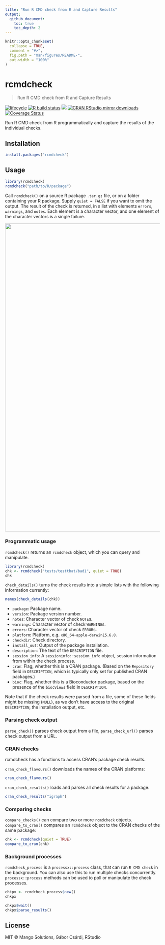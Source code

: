 ```yaml
---
title: "Run R CMD check from R and Capture Results"
output:
  github_document:
    toc: true
    toc_depth: 2
---
```


<!-- README.md is generated from README.Rmd. Please edit that file -->

```r
knitr::opts_chunk$set(
  collapse = TRUE,
  comment = "#>",
  fig.path = "man/figures/README-",
  out.width = "100%"
)
```

# rcmdcheck

> Run R CMD check from R and Capture Results

<!-- badges: start -->
[![lifecycle](https://img.shields.io/badge/lifecycle-maturing-blue.svg)](https://lifecycle.r-lib.org/articles/stages.html)
[![R build status](https://github.com/r-lib/rcmdcheck/workflows/R-CMD-check/badge.svg)](https://github.com/r-lib/rcmdcheck/actions)
[![](https://www.r-pkg.org/badges/version/rcmdcheck)](https://www.r-pkg.org/pkg/rcmdcheck)
[![CRAN RStudio mirror downloads](https://cranlogs.r-pkg.org/badges/rcmdcheck)](https://www.r-pkg.org/pkg/rcmdcheck)
[![Coverage Status](https://img.shields.io/codecov/c/github/r-lib/rcmdcheck/master.svg)](https://codecov.io/github/r-lib/rcmdcheck?branch=master)
<!-- badges: end -->

Run R CMD check from R programmatically and capture the results of the
individual checks.

## Installation

```r
install.packages("rcmdcheck")
```

## Usage

```r
library(rcmdcheck)
rcmdcheck("path/to/R/package")
```

Call `rcmdcheck()` on a source R package `.tar.gz` file, or on a folder
containing your R package. Supply `quiet = FALSE` if you want to omit the
output. The result of the check is returned, in a list with elements
`errors`, `warnings`, and `notes`. Each element is a character vector,
and one element of the character vectors is a single failure.

<img width="1000" src="https://cdn.jsdelivr.net/gh/r-lib/rcmdcheck@master/tools/rcmdcheck.svg">

### Programmatic usage

`rcmdcheck()` returns an `rcmdcheck` object, which you can query and
manipulate.

```r
library(rcmdcheck)
chk <- rcmdcheck("tests/testthat/bad1", quiet = TRUE)
chk
```

`check_details()` turns the check results into a simple lists with the
following information currently:

```r
names(check_details(chk))
```

* `package`: Package name.
* `version`: Package version number.
* `notes`: Character vector of check `NOTE`s.
* `warnings`: Character vector of check `WARNING`s.
* `errors`: Character vector of check `ERROR`s.
* `platform`: Platform, e.g. `x86_64-apple-darwin15.6.0`.
* `checkdir`: Check directory.
* `install_out`: Output of the package installation.
* `description`: The text of the `DESCRIPTION` file.
* `session_info`: A `sessioninfo::session_info` object, session information
  from within the check process.
* `cran`: Flag, whether this is a CRAN package. (Based on the `Repository`
  field in `DESCRIPTION`, which is typically only set for published CRAN
  packages.)
* `bioc`: Flag, whether this is a Bioconductor package, based on the
  presence of the `biocViews` field in `DESCRIPTION`.

Note that if the check results were parsed from a file, some of these
fields might be missing (`NULL`), as we don't have access to the original
`DESCRIPTION`, the installation output, etc.

### Parsing check output

`parse_check()` parses check output from a file, `parse_check_url()`
parses check output from a URL.

### CRAN checks

rcmdcheck has a functions to access CRAN's package check results.

`cran_check_flavours()` downloads the names of the CRAN platforms:

```r
cran_check_flavours()
```

`cran_check_results()` loads and parses all check results for a package.

```r
cran_check_results("igraph")
```

### Comparing checks

`compare_checks()` can compare two or more `rcmdcheck` objects.
`compare_to_cran()` compares an `rcmdcheck` object to the CRAN checks of
the same package:

```r
chk <- rcmdcheck(quiet = TRUE)
compare_to_cran(chk)
```

### Background processes

`rcmdcheck_process` is a `processx::process` class, that can run
`R CMD check` in the background. You can also use this to run multiple
checks concurrently. `processx::process` methods can be used to poll or
manipulate the check processes.

```r
chkpx <- rcmdcheck_process$new()
chkpx
```

```r
chkpx$wait()
chkpx$parse_results()
```

## License

MIT © Mango Solutions, Gábor Csárdi, RStudio
